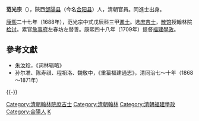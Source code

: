 '''范光宗'''（{{bd|？||？|catIdx=}}），陝西[[郃陽县|郃陽县]]（今名[[合阳县|合阳县]]）人，清朝官員。同進士出身。

[[康熙|康熙]]二十七年（1688年），范光宗中式戊辰科三甲[[進士|進士]]。选[[庶吉士|庶吉士]]，[[散馆|散馆]]授翰林院[[检讨|检讨]]。累官[[詹事府|詹事府]]左春坊左替善。康熙四十八年（1709年）提督[[福建|福建]][[學政|學政]]。

==參考文獻==
*[[朱汝珍|朱汝珍]]，《词林辑略》
*孙尔准、陈寿祺、程祖洛、魏敬中，《重纂福建通志》，清同治七～十年（1868～1871年）

{{-}}
{{start box}}
{{s-off}}
{{s-before|[[楊篤生|楊篤生]]}}
{{s-title|[[清朝福建學政列表|提督福建學政]]|<small>康熙四十八年二月十五丙辰（1709年3月25日）任</small>}}
{{s-after|[[張爲經|張爲經]]}}
{{end box}}

{{康熙二十七年戊辰科殿試金榜}}

{{DEFAULTSORT:Fan范}}
[[Category:清朝翰林院庶吉士|Category:清朝翰林院庶吉士]]
[[Category:清朝翰林|Category:清朝翰林]]
[[Category:清朝福建學政|Category:清朝福建學政]]
[[Category:合陽人|Category:合陽人]]
[[Category:范姓|K]]